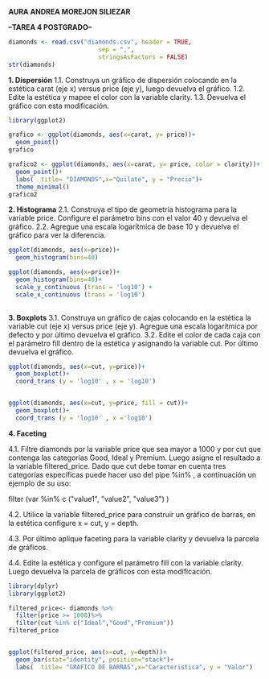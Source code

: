 **AURA ANDREA MOREJON SILIEZAR**

**--TAREA 4 POSTGRADO--**

```r

diamonds <- read.csv("diamonds.csv", header = TRUE,
                         sep = ",",
                         stringsAsFactors = FALSE)
str(diamonds)
```

**1. Dispersión** 1.1. Construya un gráfico de dispersión colocando en la estética carat (eje x) versus price (eje y), luego devuelva el gráfico. 1.2. Edite la estética y mapee el color con la variable clarity. 1.3. Devuelva el gráfico con esta modificación.

```r
library(ggplot2)

grafico <- ggplot(diamonds, aes(x=carat, y= price))+
  geom_point()
grafico

grafico2 <- ggplot(diamonds, aes(x=carat, y= price, color = clarity))+
  geom_point()+
  labs(  title= "DIAMONDS",x="Quilate", y = "Precio")+
  theme_minimal()
grafico2

```

**2. Histograma** 2.1. Construya el tipo de geometría histograma para la variable price. Configure el parámetro bins con el valor 40 y devuelva el gráfico. 2.2. Agregue una escala logarítmica de base 10 y devuelva el gráfico para ver la diferencia.

```r

ggplot(diamonds, aes(x=price))+
  geom_histogram(bins=40)

ggplot(diamonds, aes(x=price))+
  geom_histogram(bins=40)+
  scale_y_continuous (trans = 'log10') +
  scale_x_continuous (trans = 'log10')
  

```

**3. Boxplots** 3.1. Construya un gráfico de cajas colocando en la estética la variable cut (eje x) versus price (eje y). Agregue una escala logarítmica por defecto y por último devuelva el gráfico. 3.2. Edite el color de cada caja con el parámetro fill dentro de la estética y asignando la variable cut. Por último devuelva el gráfico.

```r
ggplot(diamonds, aes(x=cut, y=price))+
  geom_boxplot()+
  coord_trans (y = 'log10' , x = 'log10')


ggplot(diamonds, aes(x=cut, y=price, fill = cut))+
  geom_boxplot()+
  coord_trans (y = 'log10' , x ='log10')


```

**4. Faceting**

4.1. Filtre diamonds por la variable price que sea mayor a 1000 y por cut que contenga las categorías Good, Ideal y Premium. Luego asigne el resultado a la variable filtered_price. Dado que cut debe tomar en cuenta tres categorías específicas puede hacer uso del pipe %in% , a continuación un ejemplo de su uso:

filter (var %in% c (\"value1\", \"value2\", \"value3\") )

4.2. Utilice la variable filtered_price para construir un gráfico de barras, en la estética
configure x = cut, y = depth.

4.3. Por último aplique faceting para la variable clarity y devuelva la parcela de
gráficos.

4.4. Edite la estética y configure el parámetro fill con la variable clarity. Luego
devuelva la parcela de gráficos con esta modificación.


```r
library(dplyr)
library(ggplot2)

filtered_price<- diamonds %>%
  filter(price >= 1000)%>%
  filter(cut %in% c("Ideal","Good","Premium"))
filtered_price


ggplot(filtered_price, aes(x=cut, y=depth))+
  geom_bar(stat="identity", position="stack")+
  labs(  title= "GRAFICO DE BARRAS",x="Caracteristica", y = "Valor")




  
 

```




